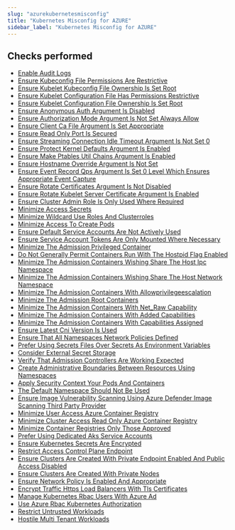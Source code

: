 ```yaml
---
slug: "azurekubernetesmisconfig"
title: "Kubernetes Misconfig for AZURE"
sidebar_label: "Kubernetes Misconfig for AZURE"
---
```


## Checks performed

- [Enable Audit Logs](azurekubernetesmisconfig/rules/azure_enable_audit_logs) 
- [Ensure Kubeconfig File Permissions Are Restrictive](azurekubernetesmisconfig/rules/azure_ensure_kubeconfig_file_permissions_restrictive) 
- [Ensure Kubelet Kubeconfig File Ownership Is Set Root](azurekubernetesmisconfig/rules/azure_ensure_kubelet_kubeconfig_file_ownership_root) 
- [Ensure Kubelet Configuration File Has Permissions Restrictive](azurekubernetesmisconfig/rules/azure_ensure_kubelet_configuration_file_permissions_restrictive) 
- [Ensure Kubelet Configuration File Ownership Is Set Root](azurekubernetesmisconfig/rules/azure_ensure_kubelet_configuration_ownership_root) 
- [Ensure Anonymous Auth Argument Is Disabled](azurekubernetesmisconfig/rules/azure_ensure_anonymous_auth_argument_disabled) 
- [Ensure Authorization Mode Argument Is Not Set Always Allow](azurekubernetesmisconfig/rules/azure_ensure_authorization_mode_argument_is_not_alwaysallow) 
- [Ensure Client Ca File Argument Is Set Appropriate](azurekubernetesmisconfig/rules/azure_ensure_client_ca_file_argument_appropriate) 
- [Ensure Read Only Port Is Secured](azurekubernetesmisconfig/rules/azure_ensure_read_only_port_is_secured) 
- [Ensure Streaming Connection Idle Timeout Argument Is Not Set 0](azurekubernetesmisconfig/rules/azure_ensure_streaming_connection_idle_timeout_argument_is_not_0) 
- [Ensure Protect Kernel Defaults Argument Is Enabled](azurekubernetesmisconfig/rules/azure_ensure_protect_kernel_defaults_argument_enabled) 
- [Ensure Make Ptables Util Chains Argument Is Enabled](azurekubernetesmisconfig/rules/azure_ensure_make_iptables_util_chains_argument_enabled) 
- [Ensure Hostname Override Argument Is Not Set](azurekubernetesmisconfig/rules/azure_ensure_hostname_override_argument_not_set) 
- [Ensure Event Record Qps Argument Is Set 0 Level Which Ensures Appropriate Event Capture](azurekubernetesmisconfig/rules/azure_ensure_eventrecordqps_argument_set_0_level_which_ensures_appropriate_event_capture) 
- [Ensure Rotate Certificates Argument Is Not Disabled](azurekubernetesmisconfig/rules/azure_ensure_rotate_certificates_argument_is_not_disabled) 
- [Ensure Rotate Kubelet Server Certificate Argument Is Enabled](azurekubernetesmisconfig/rules/azure_ensure_rotate_kubelet_server_certificate_argument_is_enabled) 
- [Ensure Cluster Admin Role Is Only Used Where Required](azurekubernetesmisconfig/rules/azure_ensure_cluster_admin_role_only_used_where_required) 
- [Minimize Access Secrets](azurekubernetesmisconfig/rules/azure_minimize_access_secrets) 
- [Minimize Wildcard Use Roles And Clusterroles](azurekubernetesmisconfig/rules/azure_minimize_wildcard_use_cluster_roles) 
- [Minimize Access To Create Pods](azurekubernetesmisconfig/rules/azure_minimize_access_create_pods) 
- [Ensure Default Service Accounts Are Not Actively Used](azurekubernetesmisconfig/rules/azure_ensure_default_service_accounts_are_not_actively_used) 
- [Ensure Service Account Tokens Are Only Mounted Where Necessary](azurekubernetesmisconfig/rules/azure_ensure_service_account_tokens_only_mounted_where_necessary) 
- [Minimize The Admission Privileged Container](azurekubernetesmisconfig/rules/azure_minimize_the_admission_privileged_container) 
- [Do Not Generally Permit Containers Run With The Hostpid Flag Enabled](azurekubernetesmisconfig/rules/azure_ensure_generally_permit_containers_run_with_hostpid_flag_enabled) 
- [Minimize The Admission Containers Wishing Share The Host Ipc Namespace](azurekubernetesmisconfig/rules/azure_minimize_admission_containers_wishing_share_host_ipc_namespace) 
- [Minimize The Admission Containers Wishing Share The Host Network Namespace](azurekubernetesmisconfig/rules/azure_minimize_admission_containers_wishing_share_the_host_network_namespace) 
- [Minimize The Admission Containers With Allowprivilegeescalation](azurekubernetesmisconfig/rules/azure_minimize_admission_containers_with_allow_privilege_escalation) 
- [Minimize The Admission Root Containers](azurekubernetesmisconfig/rules/azure_minimize_admission_root_containers) 
- [Minimize The Admission Containers With Net_Raw Capability](azurekubernetesmisconfig/rules/azure_minimize_admission_containers_with_net_raw_capability) 
- [Minimize The Admission Containers With Added Capabilities](azurekubernetesmisconfig/rules/azure_minimize_admission_containers_added_capabilities) 
- [Minimize The Admission Containers With Capabilities Assigned](azurekubernetesmisconfig/rules/azure_minimize_admission_containers_with_capabilities_assigned) 
- [Ensure Latest Cni Version Is Used](azurekubernetesmisconfig/rules/azure_ensure_latest_cni_version_is_used) 
- [Ensure That All Namespaces Network Policies Defined](azurekubernetesmisconfig/rules/azure_ensure_namespaces_network_policies_defined) 
- [Prefer Using Secrets Files Over Secrets As Environment Variables](azurekubernetesmisconfig/rules/azure_prefer_using_secrets_files_over_secrets_environment_variables) 
- [Consider External Secret Storage](azurekubernetesmisconfig/rules/azure_consider_external_secret_storage) 
- [Verify That Admission Controllers Are Working Expected](azurekubernetesmisconfig/rules/azure_verify_admission_controllers_are_working_expected) 
- [Create Administrative Boundaries Between Resources Using Namespaces](azurekubernetesmisconfig/rules/azure_create_administrative_boundaries_between_resources_using_namespaces) 
- [Apply Security Context Your Pods And Containers](azurekubernetesmisconfig/rules/azure_apply_security_context_your_pods_and_containers) 
- [The Default Namespace Should Not Be Used](azurekubernetesmisconfig/rules/azure_default_namespace_should_not_be_used) 
- [Ensure Image Vulnerability Scanning Using Azure Defender Image Scanning Third Party Provider](azurekubernetesmisconfig/rules/azure_ensure_image_vulnerability_scanning_azure_defender_image_scanning_or_third_party_provider) 
- [Minimize User Access Azure Container Registry](azurekubernetesmisconfig/rules/azure_minimize_user_access_azure_container_registry) 
- [Minimize Cluster Access Read Only Azure Container Registry](azurekubernetesmisconfig/rules/azure_minimize_cluster_access_read_only_azure_container_registry) 
- [Minimize Container Registries Only Those Approved](azurekubernetesmisconfig/rules/azure_minimize_container_registries_only_those_approved) 
- [Prefer Using Dedicated Aks Service Accounts](azurekubernetesmisconfig/rules/azure_prefer_using_dedicated_aks_service_accounts) 
- [Ensure Kubernetes Secrets Are Encrypted](azurekubernetesmisconfig/rules/azure_ensure_kubernetes_secrets_are_encrypted) 
- [Restrict Access Control Plane Endpoint](azurekubernetesmisconfig/rules/azure_restrict_access_control_plane_endpoint) 
- [Ensure Clusters Are Created With Private Endpoint Enabled And Public Access Disabled](azurekubernetesmisconfig/rules/azure_ensure_clusters_created_private_endpoint_enabled_and_public_access_disabled) 
- [Ensure Clusters Are Created With Private Nodes](azurekubernetesmisconfig/rules/azure_ensure_clusters_are_created_private_nodes) 
- [Ensure Network Policy Is Enabled And Appropriate](azurekubernetesmisconfig/rules/azure_ensure_network_policy_is_enabled_appropriate) 
- [Encrypt Traffic Https Load Balancers With Tls Certificates](azurekubernetesmisconfig/rules/azure_encrypt_traffic_https_load_balancers_with_tls_certificates) 
- [Manage Kubernetes Rbac Users With Azure Ad](azurekubernetesmisconfig/rules/azure_manage_kubernetes_rbac_users_azure_ad) 
- [Use Azure Rbac Kubernetes Authorization](azurekubernetesmisconfig/rules/azure_azure_rbac_kubernetes_authorization) 
- [Restrict Untrusted Workloads](azurekubernetesmisconfig/rules/azure_restrict_untrusted_workloads) 
- [Hostile Multi Tenant Workloads](azurekubernetesmisconfig/rules/azure_hostile_multi_tenant_workloads) 

